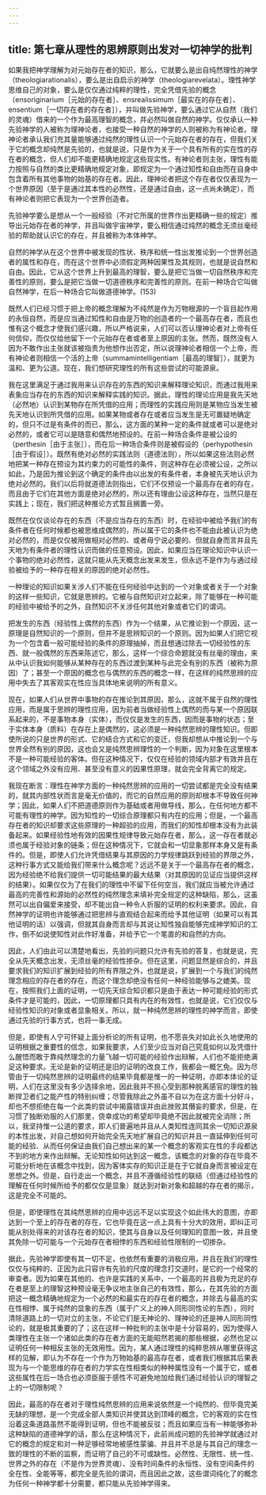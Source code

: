 ```yaml
---
---
---
```

title: 第七章从理性的思辨原则出发对一切神学的批判
---





如果我把神学理解为对元始存在者的知识，那么，它就要么是出自纯然理性的神学（theologiarationalis），要么是出自启示的神学（theologiarevelata）。理性神学思维自己的对象，要么是仅仅通过纯粹的理性，完全凭借先验的概念（ensoriginarium［元始的存在者］、ensrealissimum［最实在的存在者］、ensentium［一切存在者的存在者］），并叫做先验神学，要么通过它从自然（我们的灵魂）借来的一个作为最高理智的概念，并必然叫做自然的神学。仅仅承认一种先验神学的人被称为理神论者，也接受一种自然的神学的人则被称为有神论者。理神论者承认我们充其量能够通过纯然的理性认识一个元始存在者的存在，但我们关于它的概念却纯然是先验的，也就是说，只是作为关于一个具有所有的实在性的存在者的概念，但人们却不能更精确地规定这些现实性。有神论者则主张，理性有能力按照与自然的类比更精确地规定对象，即规定为一个通过知性和自由而在自身中包含着所有其他事物的始基的存在者。因此，理神论者把这个存在者仅仅表现为一个世界原因（至于是通过其本性的必然性，还是通过自由，这一点尚未确定），而有神论者则把它表现为一个世界创造者。

先验神学要么是想从一个一般经验（不对它所属的世界作出更精确一些的规定）推导出元始存在者的神学，并且叫做宇宙神学，要么相信通过纯然的概念无须丝毫经验的帮助就认识它的存在，并且被称为本体神学。

自然的神学从在这个世界中被发现的性状、秩序和统一性出发推论到一个世界创造者的属性和存在，而在这个世界中必须假定两种因果性及其规则，也就是说自然和自由。因此，它从这个世界上升到最高的理智，要么是把它当做一切自然秩序和完善性的原则，要么是把它当做一切道德秩序和完善性的原则。在前一种场合它叫做自然神学，在后一种场合它叫做道德神学。(153)

既然人们已经习惯于把上帝的概念理解为不纯然是作为万物根源的一个盲目起作用的永恒自然，而是应当通过知性和自由是万物的创造者的一个最高存在者，而且也惟有这个概念才使我们感兴趣，所以严格说来，人们可以否认理神论者对上帝有任何信仰，而仅仅给他留下一个元始存在者或者至上原因的主张。然而，既然没有人因为不敢作出主张就该被指责为他想作出否定，所以说理神论者相信一个上帝，而有神论者则相信一个活的上帝（summamintelligentiam［最高的理智］），就更为温和、更为公道。现在，我们想研究理性的所有这些尝试的可能源泉。

我在这里满足于通过我用来认识存在的东西的知识来解释理论知识，而通过我用来表象应当存在的东西的知识来解释实践的知识。据此，理性的理论应用是我先天地（必然地）认识到某物存在所凭借的应用；而理性的实践应用则是某物应当发生被先天地认识到所凭借的应用。如果某物或者存在或者应当发生是无可置疑地确定的，但只不过是有条件的而已，那么，这方面的某种一定的条件就或者可以是绝对必然的，或者它可以是随意和偶然地预设的。在前一种场合条件是被公设的（perthesin［由于主张］），而在后一种场合条件则是被假设的（perhypothesin［由于假设］）。既然有绝对必然的实践法则（道德法则），所以如果这些法则必然地把某一种存在预设为其约束力的可能性的条件，则这种存在必须被公设，之所以如此，乃是因为推论到这个确定的条件由以出发的有条件者，本身被先天地认识为绝对必然的。我们以后将就道德法则指出，它们不仅预设一个最高存在者的存在，而且由于它们在其他方面是绝对必然的，所以还有理由公设这种存在，当然只是在实践上；现在，我们把这种推论方式暂且搁置一旁。

既然在仅仅谈论存在的东西（不是应当存在的东西）时，在经验中被给予我们的有条件者在任何时候都也被思维成偶然的，所以属于它的条件也不能由此被认识为绝对必然的，而是仅仅被用做相对必然的、或者毋宁说必要的、但就自身而言并且先天地为有条件者的理性认识而做的任意预设。因此，如果应当在理论知识中认识一个事物的绝对必然性，这就只能从先天概念出发来发生，但永远不是作为与通过经验被给予的一种存在相关的原因的绝对必然性。

一种理论的知识如果关涉人们不能在任何经验中达到的一个对象或者关于一个对象的这样一些知识，它就是思辨的。它被与自然知识对立起来，除了能够在一种可能的经验中被给予的之外，自然知识不关涉任何其他对象或者它们的谓词。

把发生的东西（经验性上偶然的东西）作为一个结果，从它推论到一个原因，这一原理是自然知识的一个原则，但并不是思辨知识的一个原则。因为如果人们把它视为一个包含着一般可能经验的条件的原理抽掉，而且想通过除去一切经验性的东西、就一般偶然的东西来陈述它，那么，这样一个综合命题就没有丝毫的理由，来从中认识我如何能够从某种存在的东西过渡到某种与此完全有别的东西（被称为原因）了；甚至一个原因的概念也与偶然的东西的概念一样，在这样的纯然思辨的应用中失去了其客观实在性应当具体地来说明的所有意义。

现在，如果人们从世界中事物的存在推论到其原因，那么，这就不属于自然的理性应用，而是属于思辨的理性应用，因为前者当做经验性上偶然的而与某一个原因联系起来的，不是事物本身（实体），而仅仅是发生的东西，因而是事物的状态；至于实体本身（质料）在存在上是偶然的，这必须是一种纯然思辨的理性知识。但即使所说的只是世界的形式、它的结合方式和它的变迁，但我却想从中推论到一个与世界全然有别的原因，这也会又是纯然思辨理性的一个判断，因为对象在这里根本不是一种可能经验的客体。但在这种情况下，仅仅在经验的领域内部才有效并且在这个领域之外没有应用、甚至没有意义的因果性原理，就会完全背离它的规定。

我现在断言：理性在神学方面的一种纯然思辨的应用的一切尝试都是完全没有结果的，就其内部性状而言是毫无价值的，而它的自然应用的原则却根本不导致任何神学；因此，如果人们不把道德原则作为基础或者用做导线，那么，在任何地方都不可能有理性的神学。因为知性的一切综合原理都只有内在的应用；但是，一个最高存在者的知识却要求这些原理的一种超验的应用，而我们的知性却根本没有为此装备起来。如果经验性地有效的因果性规律导致元始存在者，那么，这一存在者就必须也属于经验对象的链条；但在这种情况下，它就会和一切显象那样本身又是有条件的。但是，即使人们允许凭借结果与其原因的力学规律跳跃到经验的界限之外，这种行事方式又能给我们带来什么概念呢？远远不是关于一个最高存在者的概念，因为经验绝不给我们提供一切可能结果的最大结果（对其原因的见证应当提供这样的结果）。如果仅仅为了在我们的理性中不留下任何空当，我们就应当被允许通过最高的完善性和源始的必然性的纯然理念来填补完全规定的这种缺陷，那么，这虽然可以出自偏爱来接受，却不能出自一种令人折服的证明的权利来要求。因此，自然神学的证明也许能够通过把思辨与直观结合起来而给予其他证明（如果可以有其他证明的话）以强调，但就其自身而言却与其说让知性独自能够完成神学知识的工作，倒不如说使知性对此作好准备，并给予它一个笔直的和自然的方向。

因此，人们由此可以清楚地看出，先验的问题只允许有先验的答复，也就是说，完全从先天概念出发，无须丝毫的经验性掺杂。但在这里，问题显然是综合的，并且要求我们的知识扩展到经验的所有界限之外，也就是说，扩展到一个与我们的纯然理念相应的存在者的存在，而这个理念却绝没有任何一种经验能够与之媲美。现在，按照我们上面的证明，一切先天综合知识都只是由于表达一种可能经验的形式条件才是可能的，因此，一切原理都只具有内在的有效性，也就是说，它们仅仅与经验性知识的对象或者显象相关。所以，就一种纯然思辨的理性的神学而言，即使通过先验的行事方式，也将一事无成。

但是，即使有人宁可怀疑上面分析论的所有证明，也不愿丧失对如此长久地使用的证明根据之重要性的信念，如果我要求，人们至少应当对自己究竟如何以及凭借什么醒悟而敢于靠纯然理念的力量飞越一切可能的经验作出辩解，人们也不能拒绝满足这种要求。无论是新的证明还是旧的证明的改良工作，我都会一概乞免。因为尽管由于一切纯然思辨的证明最终的结果毕竟都是惟一的一种证明，亦即本体论的证明，人们在这里没有多少选择余地，因此我并不担心受到那种脱离感官的理性的独断捍卫者们之能产性的特别纠缠；尽管我除此之外虽不自以为在这方面十分好斗，却也不想拒绝在每一个此类的尝试中揭露错误并由此挫败其僭妄的要求，但是，在习惯了独断劝服的人们那里，侥幸成功的希望却毕竟绝不因此就被完全消除；所以，我坚持惟一公道的要求，即人们普遍地并且从人类知性连同其余一切知识源泉的本性出发，对自己想如何开始完全先天地扩展自己的知识并且一直延伸到任何可能的经验、从而任何保证由我们自己想出来的某一个概念的客观实在性的手段都达不到的地方来作出辩解。无论知性如何达到这一概念，该概念的对象的存在毕竟不可能分析地在该概念中找到，因为客体实存的知识正是在于它就自身而言被设定在思想之外。但是，自行走出一个概念，并且不遵循经验性的联结（但通过经验性的理解在任何时候所给予的都仅仅是显象）就达到对新对象和超越的存在者的揭示，这是完全不可能的。

但是，即使理性在其纯然思辨的应用中远远不足以实现这个如此伟大的意图，亦即达到一个至上的存在者的存在，它也毕竟在这一点上具有十分大的效用，即纠正可能从别处得来的对该存在者的知识，使其与自身以及任何理知的意图一致，并且使其免除一切可能与一个元始存在者相悖的东西和经验性限制的一切掺杂。

据此，先验神学即使有其一切不足，也依然有重要的消极应用，并且在我们的理性仅仅与纯粹的、正因为此只容许有先验的尺度的理念打交道时，是它的一个经常的审查者。因为如果在其他的、也许是实践的关系中，一个最高的并且极为充足的存在者是至上的理智这种预设毫无争议地主张自己的有效性，那么，在其先验的方面把这一概念精确地规定为一个必然的和最实在的存在者的概念，并除去与最高的实在性相悖、属于纯然的显象的东西（属于广义上的神人同形同性论的东西），同时清除道路上的一切对立的主张，不论它们是无神论的、理神论的还是神人同形同性论的，就是极其重要的了；这在这样一种批判的主张中是十分容易的，因为使得人类理性在主张一个诸如此类的存在者方面的无能昭然若揭的那些根据，必然也足以证明任何一种相反主张的无效用性。因为，某人通过理性的纯粹思辨从哪里获得这样的见解，即认为不存在一个作为万物始基的最高存在者，或者我们根据其后果表现为与一个能思维的存在者的力学实在性相类似的种种属性没有一个属于它，或者这些属性在后一场合也必须臣服于感性不可避免地加给我们通过经验认识的理智之上的一切限制呢？

因此，最高的存在者对于理性纯然思辨的应用来说依然是一个纯然的、但毕竟完美无缺的理想，是一个完成全部人类知识并使其达到顶峰的概念，它的客观的实在性沿着这条道路虽然不能得到证明，但也不能被反驳；而且如果应当有一种能够弥补这种缺陷的道德神学的话，那么在这种情况下，此前尚成问题的先验神学就通过对它的概念的规定和对一种足够经常地被感性蒙骗、并且并不总是与其自己的理念一致的理性的不断的监察，而证明了自己的不可或缺性。必然性、无限性、统一性、世界之外的存在（不是作为世界灵魂）、没有时间条件的永恒性、没有空间条件的全在性、全能等等，都完全是先验的谓词，而且因此之故，这些谓词纯化了的概念为任何一种神学都十分需要，都只能从先验神学得来。